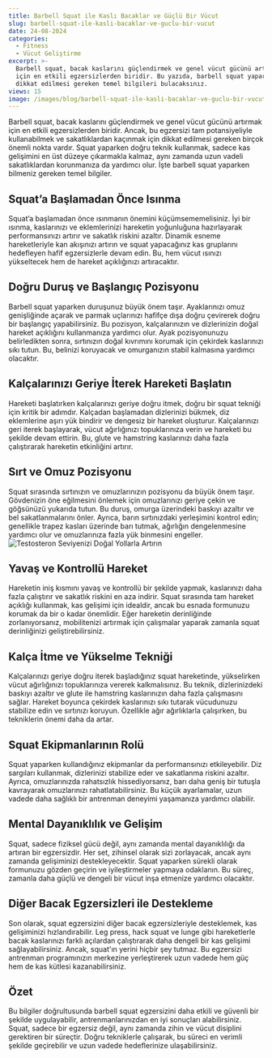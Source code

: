 ```yaml
---
title: Barbell Squat ile Kaslı Bacaklar ve Güçlü Bir Vücut
slug: barbell-squat-ile-kasli-bacaklar-ve-guclu-bir-vucut
date: 24-08-2024
categories:
  - Fitness
  - Vücut Geliştirme
excerpt: >-
  Barbell squat, bacak kaslarını güçlendirmek ve genel vücut gücünü artırmak
  için en etkili egzersizlerden biridir. Bu yazıda, barbell squat yaparken
  dikkat edilmesi gereken temel bilgileri bulacaksınız.
views: 15
image: /images/blog/barbell-squat-ile-kasli-bacaklar-ve-guclu-bir-vucut.jpg
---
```


Barbell squat, bacak kaslarını güçlendirmek ve genel vücut gücünü artırmak için en etkili egzersizlerden biridir. Ancak, bu egzersizi tam potansiyeliyle kullanabilmek ve sakatlıklardan kaçınmak için dikkat edilmesi gereken birçok önemli nokta vardır. Squat yaparken doğru teknik kullanmak, sadece kas gelişimini en üst düzeye çıkarmakla kalmaz, aynı zamanda uzun vadeli sakatlıklardan korunmanıza da yardımcı olur. İşte barbell squat yaparken bilmeniz gereken temel bilgiler.

## Squat’a Başlamadan Önce Isınma

Squat’a başlamadan önce ısınmanın önemini küçümsememelisiniz. İyi bir ısınma, kaslarınızı ve eklemlerinizi hareketin yoğunluğuna hazırlayarak performansınızı artırır ve sakatlık riskini azaltır. Dinamik esneme hareketleriyle kan akışınızı artırın ve squat yapacağınız kas gruplarını hedefleyen hafif egzersizlerle devam edin. Bu, hem vücut ısınızı yükseltecek hem de hareket açıklığınızı artıracaktır.

## Doğru Duruş ve Başlangıç Pozisyonu

Barbell squat yaparken duruşunuz büyük önem taşır. Ayaklarınızı omuz genişliğinde açarak ve parmak uçlarınızı hafifçe dışa doğru çevirerek doğru bir başlangıç yapabilirsiniz. Bu pozisyon, kalçalarınızın ve dizlerinizin doğal hareket açıklığını kullanmanıza yardımcı olur. Ayak pozisyonunuzu belirledikten sonra, sırtınızın doğal kıvrımını korumak için çekirdek kaslarınızı sıkı tutun. Bu, belinizi koruyacak ve omurganızın stabil kalmasına yardımcı olacaktır.

## Kalçalarınızı Geriye İterek Hareketi Başlatın

Hareketi başlatırken kalçalarınızı geriye doğru itmek, doğru bir squat tekniği için kritik bir adımdır. Kalçadan başlamadan dizlerinizi bükmek, diz eklemlerine aşırı yük bindirir ve dengesiz bir hareket oluşturur. Kalçalarınızı geri iterek başlayarak, vücut ağırlığınızı topuklarınıza verin ve hareketi bu şekilde devam ettirin. Bu, glute ve hamstring kaslarınızı daha fazla çalıştırarak hareketin etkinliğini artırır.

## Sırt ve Omuz Pozisyonu

Squat sırasında sırtınızın ve omuzlarınızın pozisyonu da büyük önem taşır. Gövdenizin öne eğilmesini önlemek için omuzlarınızı geriye çekin ve göğsünüzü yukarıda tutun. Bu duruş, omurga üzerindeki baskıyı azaltır ve bel sakatlanmalarını önler. Ayrıca, barın sırtınızdaki yerleşimini kontrol edin; genellikle trapez kasları üzerinde barı tutmak, ağırlığın dengelenmesine yardımcı olur ve omuzlarınıza fazla yük binmesini engeller.
<img src="/images/blog/barbell-squat.jpg" alt="Testosteron Seviyenizi Doğal Yollarla Artırın" className="w-full" />

## Yavaş ve Kontrollü Hareket

Hareketin iniş kısmını yavaş ve kontrollü bir şekilde yapmak, kaslarınızı daha fazla çalıştırır ve sakatlık riskini en aza indirir. Squat sırasında tam hareket açıklığı kullanmak, kas gelişimi için idealdir, ancak bu esnada formunuzu korumak da bir o kadar önemlidir. Eğer hareketin derinliğinde zorlanıyorsanız, mobilitenizi artırmak için çalışmalar yaparak zamanla squat derinliğinizi geliştirebilirsiniz.

## Kalça İtme ve Yükselme Tekniği

Kalçalarınızı geriye doğru iterek başladığınız squat hareketinde, yükselirken vücut ağırlığınızı topuklarınıza vererek kalkmalısınız. Bu teknik, dizlerinizdeki baskıyı azaltır ve glute ile hamstring kaslarınızın daha fazla çalışmasını sağlar. Hareket boyunca çekirdek kaslarınızı sıkı tutarak vücudunuzu stabilize edin ve sırtınızı koruyun. Özellikle ağır ağırlıklarla çalışırken, bu tekniklerin önemi daha da artar.

## Squat Ekipmanlarının Rolü

Squat yaparken kullandığınız ekipmanlar da performansınızı etkileyebilir. Diz sargıları kullanmak, dizlerinizi stabilize eder ve sakatlanma riskini azaltır. Ayrıca, omuzlarınızda rahatsızlık hissediyorsanız, barı daha geniş bir tutuşla kavrayarak omuzlarınızı rahatlatabilirsiniz. Bu küçük ayarlamalar, uzun vadede daha sağlıklı bir antrenman deneyimi yaşamanıza yardımcı olabilir.

## Mental Dayanıklılık ve Gelişim

Squat, sadece fiziksel gücü değil, aynı zamanda mental dayanıklılığı da artıran bir egzersizdir. Her set, zihinsel olarak sizi zorlayacak, ancak aynı zamanda gelişiminizi destekleyecektir. Squat yaparken sürekli olarak formunuzu gözden geçirin ve iyileştirmeler yapmaya odaklanın. Bu süreç, zamanla daha güçlü ve dengeli bir vücut inşa etmenize yardımcı olacaktır.

## Diğer Bacak Egzersizleri ile Destekleme

Son olarak, squat egzersizini diğer bacak egzersizleriyle desteklemek, kas gelişiminizi hızlandırabilir. Leg press, hack squat ve lunge gibi hareketlerle bacak kaslarınızı farklı açılardan çalıştırarak daha dengeli bir kas gelişimi sağlayabilirsiniz. Ancak, squat'ın yerini hiçbir şey tutmaz. Bu egzersizi antrenman programınızın merkezine yerleştirerek uzun vadede hem güç hem de kas kütlesi kazanabilirsiniz.

## Özet

Bu bilgiler doğrultusunda barbell squat egzersizini daha etkili ve güvenli bir şekilde uygulayabilir, antrenmanlarınızdan en iyi sonuçları alabilirsiniz. Squat, sadece bir egzersiz değil, aynı zamanda zihin ve vücut disiplini gerektiren bir süreçtir. Doğru tekniklerle çalışarak, bu süreci en verimli şekilde geçirebilir ve uzun vadede hedeflerinize ulaşabilirsiniz.
